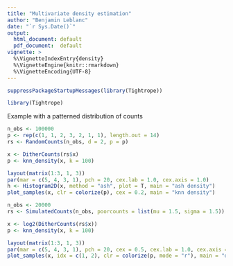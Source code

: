 ```yaml
---
title: "Multivariate density estimation"
author: "Benjamin Leblanc"
date: "`r Sys.Date()`"
output:
  html_document: default
  pdf_document:  default
vignette: >
  %\VignetteIndexEntry{density}
  %\VignetteEngine{knitr::rmarkdown}
  %\VignetteEncoding{UTF-8}
---
```


```r
suppressPackageStartupMessages(library(Tightrope))
```


```r
library(Tightrope)
```

Example with a patterned distribution of counts

```r
n_obs <- 100000
p <- rep(c(1, 1, 2, 3, 2, 1, 1), length.out = 14)
rs <- RandomCounts(n_obs, d = 2, p = p)
```

```r
x <- DitherCounts(rs$x)
p <- knn_density(x, k = 100)
```

```r
layout(matrix(1:3, 1, 3))
par(mar = c(5, 4, 3, 1), pch = 20, cex.lab = 1.0, cex.axis = 1.0)
h <- Histogram2D(x, method = "ash", plot = T, main = "ash density")
plot_samples(x, clr = colorize(p), cex = 0.2, main = "knn density")
```

```r
n_obs <- 20000
rs <- SimulatedCounts(n_obs, poorcounts = list(mu = 1.5, sigma = 1.5))
```

```r
x <- log2(DitherCounts(rs$x))
p <- knn_density(x, k = 100)
```


```r
layout(matrix(1:3, 1, 3))
par(mar = c(5, 4, 3, 1), pch = 20, cex = 0.5, cex.lab = 1.0, cex.axis = 1.0)
plot_samples(x, idx = c(1, 2), clr = colorize(p, mode = "r"), main = "density")
```
